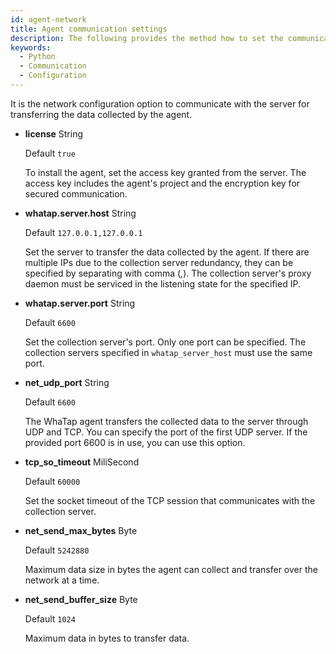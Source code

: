 ```yaml
---
id: agent-network
title: Agent communication settings
description: The following provides the method how to set the communication for the application server.
keywords:
  - Python
  - Communication
  - Configuration
---
```


It is the network configuration option to communicate with the server for transferring the data collected by the agent.

- **license** <span class='type'>String</span>

  Default `true`

  To install the agent, set the access key granted from the server. The access key includes the agent's project and the encryption key for secured communication.

- **whatap.server.host** <span class='type'>String</span>

  Default `127.0.0.1,127.0.0.1`

  Set the server to transfer the data collected by the agent. If there are multiple IPs due to the collection server redundancy, they can be specified by separating with comma (_,_). The collection server's proxy daemon must be serviced in the listening state for the specified IP.

- **whatap.server.port** <span class='type'>String</span>

  Default `6600`

  Set the collection server's port. Only one port can be specified. The collection servers specified in `whatap_server_host` must use the same port.

- **net_udp_port** <span class='type'>String</span>

  Default `6600`

  The WhaTap agent transfers the collected data to the server through UDP and TCP. You can specify the port of the first UDP server. If the provided port 6600 is in use, you can use this option.

- **tcp_so_timeout** <span class='type'>MiliSecond</span>

  Default `60000`

  Set the socket timeout of the TCP session that communicates with the collection server.

- **net_send_max_bytes** <span class='type'>Byte</span>

  Default `5242880`

  Maximum data size in bytes the agent can collect and transfer over the network at a time.     

- **net_send_buffer_size** <span class='type'>Byte</span>

  Default `1024`

  Maximum data in bytes to transfer data.            

